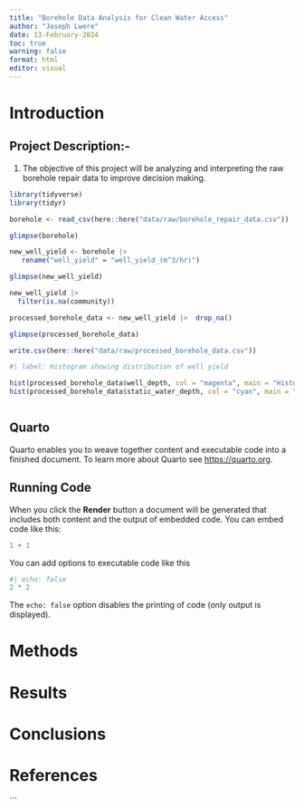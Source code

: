 ```yaml
---
title: "Borehole Data Analysis for Clean Water Access"
author: "Joseph Lwere"
date: 13-February-2024
toc: true
warning: false
format: html
editor: visual
---
```


# Introduction

## Project Description:-

1.  The objective of this project will be analyzing and interpreting the raw borehole repair data to improve decision making.

```r
library(tidyverse)
library(tidyr)
```

```r
borehole <- read_csv(here::here("data/raw/borehole_repair_data.csv"))
```

```r
glimpse(borehole)
```

```r
new_well_yield <- borehole |> 
   rename("well_yield" = "well_yield_(m^3/hr)")
```

```r
glimpse(new_well_yield)

new_well_yield |> 
  filter(is.na(community))
```

```r
processed_borehole_data <- new_well_yield |>  drop_na()
```

```r
glimpse(processed_borehole_data)
```

```r
write.csv(here::here("data/raw/processed_borehole_data.csv"))

```

```r
#| label: Histogram showing distribution of well yield

hist(processed_borehole_data$well_depth, col = "magenta", main = "Histogram of Well Depth", xlab = "Borehole depth")
hist(processed_borehole_data$static_water_depth, col = "cyan", main = "Histogram of Static Water Depth", xlab = "Static Water Depth", add = TRUE)

```

```r

```

## Quarto

Quarto enables you to weave together content and executable code into a finished document. To learn more about Quarto see <https://quarto.org>.

## Running Code

When you click the **Render** button a document will be generated that includes both content and the output of embedded code. You can embed code like this:

```r
1 + 1
```

You can add options to executable code like this

```r
#| echo: false
2 * 2
```

The `echo: false` option disables the printing of code (only output is displayed).

# Methods

# Results

# Conclusions

# References

\`\`\`
